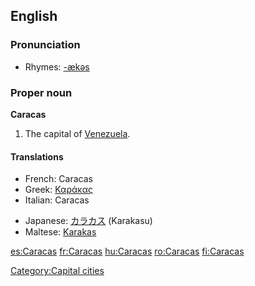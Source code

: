 {{wikipedia}}
==English==

===Pronunciation===
*Rhymes: [[Rhymes:English:-ækəs|-ækəs]]

===Proper noun===
'''Caracas'''

# The capital of [[Venezuela]].

====Translations====
{{top}}
*French: Caracas
*Greek: [[Καράκας]]
*Italian: Caracas {{f}}
{{mid}}
*Japanese: [[カラカス]] (Karakasu)
*Maltese: [[Karakas]]
{{bottom}}

[[Category:Capital cities]]

[[es:Caracas]]
[[fr:Caracas]]
[[hu:Caracas]]
[[ro:Caracas]]
[[fi:Caracas]]